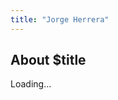 ```yaml
---
title: "Jorge Herrera"
---
```


## About $title

<div id="professorInfo">Loading...</div>

<script>
const professorId = "jorge-herrera";

Promise.all([
  fetch("../data/professors.json").then(res => res.json()),
  fetch("../data/centers.json").then(res => res.json())
])
.then(([professors, centers]) => {
  const prof = professors.find(p => p.id === professorId);
  if (!prof) {
    document.getElementById("professorInfo").innerHTML = "<p>Professor not found.</p>";
    return;
  }

  const centerData = (prof.center_ids || []).map(cid =>
    centers.find(c => c.id === cid)
  ).filter(c => c);

  document.getElementById("professorInfo").innerHTML = `
    <p>$${prof.bio || "No biography available."}</p>

    <h3>Languages Spoken</h3>
    <ul>$${(prof.languages || []).map(l => `<li>$${l}</li>`).join("")}</ul>

    <h3>Teaches At</h3>
    <ul>
      $${centerData.map(c => 
        `<li><a href="../centers/$${c.page.split("/").pop()}">$${c.name}</a> ($${c.city})</li>`
      ).join("")}
    </ul>
  `;
})
.catch(err => {
  console.error(err);
  document.getElementById("professorInfo").innerHTML = "<p>Error loading data.</p>";
});
</script>
